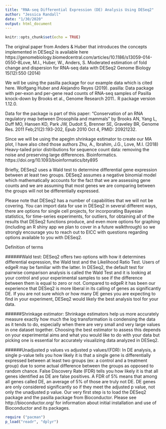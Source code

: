 ```yaml
---
title: "RNA-seq Differential Expression (DE) Analysis Using DESeq2"
author: "Jessica Randall"
date: "1/30/2020"
output: html_document
---
```


```r
knitr::opts_chunk$set(echo = TRUE)
```

The original paper from Anders & Huber that introduces the concepts implemented in DESeq2 is available here https://genomebiology.biomedcentral.com/articles/10.1186/s13059-014-0550-8Love, M.I., Huber, W., Anders, S. Moderated estimation of fold change and dispersion for RNA-seq data with DESeq2 Genome Biology 15(12):550 (2014)

We will be using the pasilla package for our example data which is cited here. Wolfgang Huber and Alejandro Reyes (2019). pasilla: Data package with per-exon and per-gene read counts of RNA-seq samples of Pasilla knock-down by Brooks et al., Genome Research 2011.. R package version 1.12.0.

Data for the package is part of this paper: "Conservation of an RNA regulatory map between Drosophila and mammals" by Brooks AN, Yang L, Duff MO, Hansen KD, Park JW, Dudoit S, Brenner SE, Graveley BR, Genome Res. 2011 Feb;21(2):193-202, Epub 2010 Oct 4, PMID: 20921232.

Since we will be using the apeglm shrinkage estimator to create our MA plot, I have also cited those authors
Zhu, A., Ibrahim, J.G., Love, M.I. (2018) Heavy-tailed prior distributions for sequence count data: removing the noise and preserving large differences. Bioinformatics. https://doi.org/10.1093/bioinformatics/bty895

Briefly, DESeq2 uses a Wald test to determine differential gene expression between at least two groups. DESeq2 assumes a negative binomial model which mathematically accounts for the fact that we are assessing gene counts and we are assuming that most genes we are comparing between the groups will not be differentially expressed.

Please note that DESeq2 has a number of capabilities that we will not be covering. You can import data for use in DESeq2 in several different ways, there are options for single cell projects, for incorporating Bayesian statistics, for time-series experiments, for outliers, for obtaining all of the results that DESeq2 functions produce, and even more options for graphing (including an R shiny app we plan to cover in a future walkthrough) so we strongly encourage you to reach out to EICC with questions regarding options available to you with DESeq2.

Definition of terms

######Wald test: 
DESeq2 offers two options with how it determines differential expression, the Wald test and the Likelihood Ratio Test. Users of edgeR may be familiar with the latter. In DESeq2, the default test for pairwise comparison analysis is called the Wald Test and it is looking at your control and your experimental samples to see if the difference between them is equal to zero or not. Compared to edgeR it has been our experience that DESeq2 is more liberal in its calling of genes as significantly DE. If you are not sure which or how many DE genes you are expecting to find in your experiment, DESeq2 would likely the best analysis tool for your data.

######Shrinkage estimator: 
Shrinkage estimators help us more accurately measure exactly how much the log transformation is condensing the data as it tends to do, especially when there are very small and very large values in one dataset together. Choosing the best estimator to assess this depends on your experimental aims and what you would like to do with your data but picking one is essential for accurately visualizing data analyzed in DESeq2.

######Unadjusted p values vs adjusted p values/(FDR): 
In DE analysis, a single p-value tells you how likely it is that a single gene is differentially expressed between at least two groups (ex: a control and a treatment group) due to some actual difference between the groups as opposed to random chance. False Discovery Rate (FDR) tells you how likely it is that all genes identified as DE are false positives. A FDR of 5% means that among all genes called DE, an average of 5% of those are truly not DE. DE genes are only considered significantly so if they meet the adjusted p value, not only the unadjusted p value.
Our very first step is to load the DESeq2 package and the pasilla package from Bioconductor. Please see http://bioconductor.org/ for information about initial installation and use of Bioconductor and its packages.

```r
require ("pacman")
p_load("readr", "dplyr")
```
